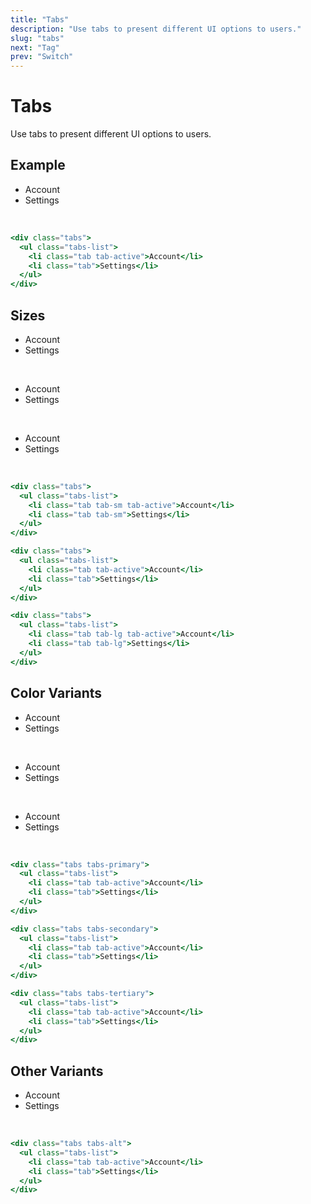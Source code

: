 ```yaml
---
title: "Tabs"
description: "Use tabs to present different UI options to users."
slug: "tabs"
next: "Tag"
prev: "Switch"
---
```


# Tabs

Use tabs to present different UI options to users.

## Example

<div className="tabs">
  <ul className="tabs-list">
    <li className="tab tab-active">Account</li>
    <li className="tab">Settings</li>
  </ul>
</div>
<br />

```jsx
<div class="tabs">
  <ul class="tabs-list">
    <li class="tab tab-active">Account</li>
    <li class="tab">Settings</li>
  </ul>
</div>
```

## Sizes

<div className="tabs">
  <ul className="tabs-list">
    <li className="tab tab-sm tab-active">Account</li>
    <li className="tab tab-sm">Settings</li>
  </ul>
</div>
<br />
<div className="tabs">
  <ul className="tabs-list">
    <li className="tab tab-active">Account</li>
    <li className="tab">Settings</li>
  </ul>
</div>
<br />
<div className="tabs">
  <ul className="tabs-list">
    <li className="tab tab-lg tab-active">Account</li>
    <li className="tab tab-lg">Settings</li>
  </ul>
</div>
<br />

```jsx
<div class="tabs">
  <ul class="tabs-list">
    <li class="tab tab-sm tab-active">Account</li>
    <li class="tab tab-sm">Settings</li>
  </ul>
</div>

<div class="tabs">
  <ul class="tabs-list">
    <li class="tab tab-active">Account</li>
    <li class="tab">Settings</li>
  </ul>
</div>

<div class="tabs">
  <ul class="tabs-list">
    <li class="tab tab-lg tab-active">Account</li>
    <li class="tab tab-lg">Settings</li>
  </ul>
</div>
```

## Color Variants

<div className="tabs tabs-primary">
  <ul className="tabs-list">
    <li className="tab tab-active">Account</li>
    <li className="tab">Settings</li>
  </ul>
</div>
<br />
<div className="tabs tabs-secondary">
  <ul className="tabs-list">
    <li className="tab tab-active">Account</li>
    <li className="tab">Settings</li>
  </ul>
</div>
<br />
<div className="tabs tabs-tertiary">
  <ul className="tabs-list">
    <li className="tab tab-active">Account</li>
    <li className="tab">Settings</li>
  </ul>
</div>
<br />

```jsx
<div class="tabs tabs-primary">
  <ul class="tabs-list">
    <li class="tab tab-active">Account</li>
    <li class="tab">Settings</li>
  </ul>
</div>

<div class="tabs tabs-secondary">
  <ul class="tabs-list">
    <li class="tab tab-active">Account</li>
    <li class="tab">Settings</li>
  </ul>
</div>

<div class="tabs tabs-tertiary">
  <ul class="tabs-list">
    <li class="tab tab-active">Account</li>
    <li class="tab">Settings</li>
  </ul>
</div>
```

## Other Variants

<div className="tabs tabs-alt">
  <ul className="tabs-list">
    <li className="tab tab-active">Account</li>
    <li className="tab">Settings</li>
  </ul>
</div>
<br />

```jsx
<div class="tabs tabs-alt">
  <ul class="tabs-list">
    <li class="tab tab-active">Account</li>
    <li class="tab">Settings</li>
  </ul>
</div>
```
